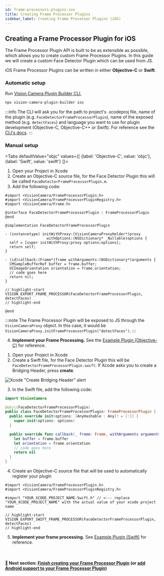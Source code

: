 ```yaml
---
id: frame-processors-plugins-ios
title: Creating Frame Processor Plugins
sidebar_label: Creating Frame Processor Plugins (iOS)
---
```



## Creating a Frame Processor Plugin for iOS

The Frame Processor Plugin API is built to be as extensible as possible, which allows you to create custom Frame Processor Plugins.
In this guide we will create a custom Face Detector Plugin which can be used from JS.

iOS Frame Processor Plugins can be written in either **Objective-C** or **Swift**.

### Automatic setup

Run [Vision Camera Plugin Builder CLI](https://github.com/mateusz1913/vision-camera-plugin-builder),

```sh
npx vision-camera-plugin-builder ios
```

:::info
The CLI will ask you for the path to project's .xcodeproj file, name of the plugin (e.g. `FaceDetectorFrameProcessorPlugin`), name of the exposed method (e.g. `detectFaces`) and language you want to use for plugin development (Objective-C, Objective-C++ or Swift).
For reference see the [CLI's docs](https://github.com/mateusz1913/vision-camera-plugin-builder#%EF%B8%8F-options).
:::

### Manual setup

<Tabs
  defaultValue="objc"
  values={[
    {label: 'Objective-C', value: 'objc'},
    {label: 'Swift', value: 'swift'}
  ]}>
<TabItem value="objc">

1. Open your Project in Xcode
2. Create an Objective-C source file, for the Face Detector Plugin this will be called `FaceDetectorFrameProcessorPlugin.m`.
3. Add the following code:

```objc
#import <VisionCamera/FrameProcessorPlugin.h>
#import <VisionCamera/FrameProcessorPluginRegistry.h>
#import <VisionCamera/Frame.h>

@interface FaceDetectorFrameProcessorPlugin : FrameProcessorPlugin
@end

@implementation FaceDetectorFrameProcessorPlugin

- (instancetype) initWithProxy:(VisionCameraProxyHolder*)proxy
                   withOptions:(NSDictionary* _Nullable)options {
  self = [super initWithProxy:proxy options:options];
  return self;
}

- (id)callback:(Frame*)frame withArguments:(NSDictionary*)arguments {
  CMSampleBufferRef buffer = frame.buffer;
  UIImageOrientation orientation = frame.orientation;
  // code goes here
  return nil;
}

// highlight-start
VISION_EXPORT_FRAME_PROCESSOR(FaceDetectorFrameProcessorPlugin, detectFaces)
// highlight-end

@end
```

:::note
The Frame Processor Plugin will be exposed to JS through the `VisionCameraProxy` object. In this case, it would be `VisionCameraProxy.initFrameProcessorPlugin("detectFaces")`.
:::

4. **Implement your Frame Processing.** See the [Example Plugin (Objective-C)](https://github.com/mrousavy/react-native-vision-camera/blob/main/package/example/ios/Frame%20Processor%20Plugins/Example%20Plugin/ExampleFrameProcessorPlugin.m) for reference.

</TabItem>
<TabItem value="swift">

1. Open your Project in Xcode
2. Create a Swift file, for the Face Detector Plugin this will be `FaceDetectorFrameProcessorPlugin.swift`. If Xcode asks you to create a Bridging Header, press **create**.

![Xcode "Create Bridging Header" alert](https://docs-assets.developer.apple.com/published/7ebca7212c/2a065d1a-7e53-4907-a889-b7fa4f2206c9.png)

3. In the Swift file, add the following code:

```swift
import VisionCamera

@objc(FaceDetectorFrameProcessorPlugin)
public class FaceDetectorFrameProcessorPlugin: FrameProcessorPlugin {
  public override init(options: [AnyHashable : Any]! = [:]) {
    super.init(options: options)
  }

  public override func callback(_ frame: Frame, withArguments arguments: [AnyHashable : Any]?) -> Any {
    let buffer = frame.buffer
    let orientation = frame.orientation
    // code goes here
    return nil
  }
}
```

4. Create an Objective-C source file that will be used to automatically register your plugin

```objc
#import <VisionCamera/FrameProcessorPlugin.h>
#import <VisionCamera/FrameProcessorPluginRegistry.h>

#import "YOUR_XCODE_PROJECT_NAME-Swift.h" // <--- replace "YOUR_XCODE_PROJECT_NAME" with the actual value of your xcode project name

// highlight-start
VISION_EXPORT_SWIFT_FRAME_PROCESSOR(FaceDetectorFrameProcessorPlugin, detectFaces)
// highlight-end
```

5. **Implement your frame processing.** See [Example Plugin (Swift)](https://github.com/mrousavy/react-native-vision-camera/blob/main/package/example/ios/Frame%20Processor%20Plugins/Example%20Swift%20Plugin/ExampleSwiftFrameProcessor.swift) for reference.


</TabItem>
</Tabs>

<br />

#### 🚀 Next section: [Finish creating your Frame Processor Plugin](frame-processors-plugins-final) (or [add Android support to your Frame Processor Plugin](frame-processors-plugins-android))
